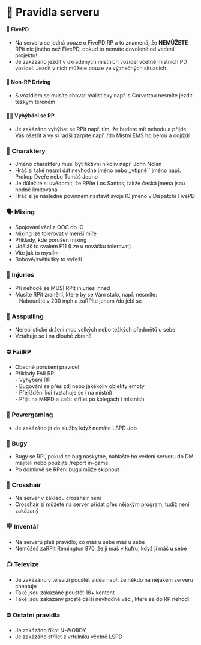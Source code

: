 # 🛑 Pravidla serveru

#### 👮 FivePD

* Na serveru se jedná pouze o FivePD RP a to znamená, že **NEMŮŽETE** RPit nic jiného než FivePD, dokud to nemáte dovolené od vedení projektu!
* Je zakázano jezdit v ukradených místních vozidel včetně místních PD vozidel. Jezdit v nich můžete pouze ve výjmečných situacích.

#### 🚗 Non-RP Driving

* S vozidlem se musíte chovat realisticky např. s Corvettou nesmíte jezdit těžkým tereném

#### 🏃‍♂️ Vyhýbání se RP

* Je zakázáno vyhýbat se RPit např. tím, že budete mít nehodu a přijde Vás ošetřit a vy si radši zarpíte např. /do Místní EMS ho berou a odjíždí

### 🧑 Charaktery

* Jméno charakteru musí být fiktivní nikoliv např. John Nolan
* Hráč si také nesmí dát nevhodné jméno nebo ,,vtipné´´ jméno např. Prokop Dveře nebo Tomáš Jedno
* Je důležité si uvědomit, že RPíte Los Santos, takže česká jména jsou hodně limitovaná
* Hráč si je následně povinnem nastavit svoje IC jméno v Dispatchi FivePD

### 🗣️ Mixing

* Spojování věcí z OOC do IC
* Mixing lze tolerovat v menší míře
* Příklady, kde porušen mixing
* Uděláš to svalem F11 (Lze u nováčku tolerovat)
* Víte jak to myslím
* Bohové/světlušky to vyřeší

### 🤕 Injuries

* Při nehodě se MUSÍ RPit injuries ihned
* Musíte RPit zranění, které by se Vám stalo, např. nesmíte:\
  \- Nabouráte v 200 mph a zaRPíte jenom /do jebl se

### 🔫 Asspulling

* Nerealistické držení moc velkých nebo težkých předmětů u sebe
* Vztahuje se i na dlouhé zbraně

### ⛔ FailRP

* Obecné porušení pravidel
* Příklady FAILRP:\
  \- Vyhýbání RP\
  \- Bugování se přes zdi nebo jakékoliv objekty emoty\
  \- Přejíždění lídí (vztahuje se i na místní)\
  \- Přijít na MRPD a začít střílet po kolegách i místních

### 🔨 Powergaming

* Je zakázáno jít do služby když nemáte LSPD Job

### 🐛 Bugy

* Bugy se RPí, pokud se bug naskytne, nahlašte ho vedení serveru do DM majiteli nebo použijte /report in-game.
* Po domluvě se RPení bugu může skipnout

### 🎯 Crosshair

* Na server v základu crosshair není
* Crosshair si můžete na server přidat přes nějakým program, tudíž není zakázaný

### 🪧 Inventář

* Na serveru platí pravidlo, co máš u sebe máš u sebe
* Nemůžeš zaRPit Remington 870, že ji máš v kufru, když ji máš u sebe

### 📺 Televize

* Je zakázáno v televizi pouštět videa např. že někdo na nějakém serveru cheatuje
* Také jsou zakazáné pouštět 18+ kontent
* Také jsou zakazány prostě další nevhodné věci, které se do RP nehodí

### ⛔ Ostatní pravidla

* Je zakázáno říkat N-WORDY
* Je zakázáno střílet z vrtulníku včetně LSPD